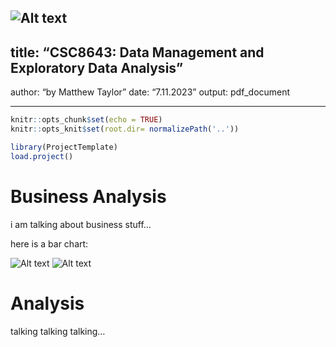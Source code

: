 ![Alt text](H:/Documents/FutureLearn/reports/ncl_logo.png)
---
title: "CSC8643: Data Management and Exploratory Data Analysis"
---
author: "by Matthew Taylor"
date: "7.11.2023"
output: pdf_document
        
---

```r
knitr::opts_chunk$set(echo = TRUE)
knitr::opts_knit$set(root.dir= normalizePath('..'))
```

```r
library(ProjectTemplate)
load.project()
```




# Business Analysis
i am talking about business stuff...
 
here is a bar chart:

![Alt text](H:/Documents/FutureLearn/graphs/BarChartofCountries.png)
![Alt text](H:/Documents/FutureLearn/graphs/BarChartofCompletion.png)

# Analysis

talking talking talking...